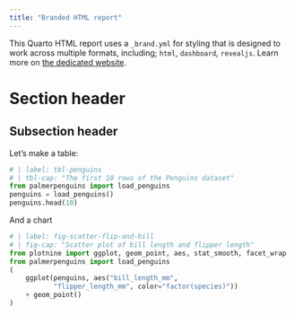 ```yaml
---
title: "Branded HTML report"
---
```


This Quarto HTML report uses a `_brand.yml` for styling that is designed to work across multiple formats, including; `html`, `dashboard`, `revealjs`. Learn more on [the dedicated website](https://posit-dev.github.io/brand-yml/).

# Section header

## Subsection header

Let's make a table:

```python
# | label: tbl-penguins
# | tbl-cap: "The first 10 rows of the Penguins dataset"
from palmerpenguins import load_penguins
penguins = load_penguins()
penguins.head(10)
```

And a chart

```python
# | label: fig-scatter-flip-and-bill
# | fig-cap: "Scatter plot of bill length and flipper length"
from plotnine import ggplot, geom_point, aes, stat_smooth, facet_wrap
from palmerpenguins import load_penguins
(
    ggplot(penguins, aes("bill_length_mm",
           "flipper_length_mm", color="factor(species)"))
    + geom_point()
)
```